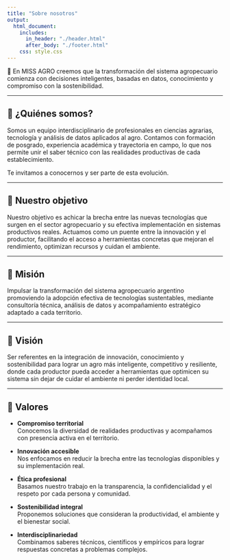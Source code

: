 ```yaml
---
title: "Sobre nosotros"
output: 
  html_document:
    includes:
      in_header: "./header.html"
      after_body: "./footer.html"
    css: style.css
---
```


 🧭  En MISS AGRO creemos que la transformación del sistema agropecuario comienza con decisiones inteligentes, basadas en datos, conocimiento y compromiso con la sostenibilidad.

---

## 👥 ¿Quiénes somos?

Somos un equipo interdisciplinario de profesionales en ciencias agrarias, tecnología y análisis de datos aplicados al agro. Contamos con formación de posgrado, experiencia académica y trayectoria en campo, lo que nos permite unir el saber técnico con las realidades productivas de cada establecimiento.

Te invitamos a conocernos y ser parte de esta evolución.

---

## 🎯 Nuestro objetivo

Nuestro objetivo es achicar la brecha entre las nuevas tecnologías que surgen en el sector agropecuario y su efectiva implementación en sistemas productivos reales. Actuamos como un puente entre la innovación y el productor, facilitando el acceso a herramientas concretas que mejoran el rendimiento, optimizan recursos y cuidan el ambiente.

---

## 🌿 Misión

Impulsar la transformación del sistema agropecuario argentino promoviendo la adopción efectiva de tecnologías sustentables, mediante consultoría técnica, análisis de datos y acompañamiento estratégico adaptado a cada territorio.

---

## 🌄 Visión

Ser referentes en la integración de innovación, conocimiento y sostenibilidad para lograr un agro más inteligente, competitivo y resiliente, donde cada productor pueda acceder a herramientas que optimicen su sistema sin dejar de cuidar el ambiente ni perder identidad local.

---

## 🌟 Valores

- **Compromiso territorial**  
  Conocemos la diversidad de realidades productivas y acompañamos con presencia activa en el territorio.

- **Innovación accesible**  
  Nos enfocamos en reducir la brecha entre las tecnologías disponibles y su implementación real.

- **Ética profesional**  
  Basamos nuestro trabajo en la transparencia, la confidencialidad y el respeto por cada persona y comunidad.

- **Sostenibilidad integral**  
  Proponemos soluciones que consideran la productividad, el ambiente y el bienestar social.

- **Interdisciplinariedad**  
  Combinamos saberes técnicos, científicos y empíricos para lograr respuestas concretas a problemas complejos.
